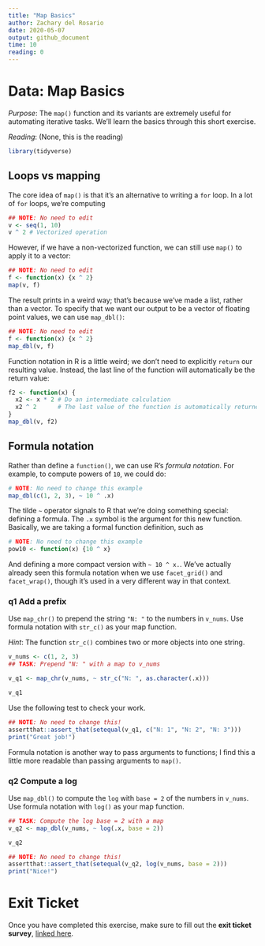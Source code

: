 ```yaml
---
title: "Map Basics"
author: Zachary del Rosario
date: 2020-05-07
output: github_document
time: 10
reading: 0
---
```


# Data: Map Basics

*Purpose*: The `map()` function and its variants are extremely useful for automating iterative tasks. We'll learn the basics through this short exercise.

*Reading*: (None, this is the reading)

```r
library(tidyverse)
```

## Loops vs mapping

The core idea of `map()` is that it's an alternative to writing a `for` loop. In a lot of `for` loops, we're computing

```r
## NOTE: No need to edit
v <- seq(1, 10)
v ^ 2 # Vectorized operation
```

However, if we have a non-vectorized function, we can still use `map()` to apply it to a vector:

```r
## NOTE: No need to edit
f <- function(x) {x ^ 2}
map(v, f)
```

The result prints in a weird way; that's because we've made a list, rather than a vector. To specify that we want our output to be a vector of floating point values, we can use `map_dbl()`:

```r
## NOTE: No need to edit
f <- function(x) {x ^ 2}
map_dbl(v, f)
```

Function notation in R is a little weird; we don't need to explicitly `return` our resulting value. Instead, the last line of the function will automatically be the return value:

```r
f2 <- function(x) {
  x2 <- x * 2 # Do an intermediate calculation
  x2 ^ 2      # The last value of the function is automatically returned as the output
}
map_dbl(v, f2)
```

## Formula notation

Rather than define a `function()`, we can use R's *formula notation*. For example, to compute powers of `10`, we could do:

```r
# NOTE: No need to change this example
map_dbl(c(1, 2, 3), ~ 10 ^ .x)
```

The tilde `~` operator signals to R that we're doing something special: defining a formula. The `.x` symbol is the argument for this new function. Basically, we are taking a formal function definition, such as

```r
# NOTE: No need to change this example
pow10 <- function(x) {10 ^ x}
```

And defining a more compact version with `~ 10 ^ x.`. We've actually already seen this formula notation when we use `facet_grid()` and `facet_wrap()`, though it's used in a very different way in that context.

### __q1__ Add a prefix

Use `map_chr()` to prepend the string `"N: "` to the numbers in `v_nums`. Use formula notation with `str_c()` as your map function.

*Hint*: The function `str_c()` combines two or more objects into one string.

```r
v_nums <- c(1, 2, 3)
## TASK: Prepend "N: " with a map to v_nums

v_q1 <- map_chr(v_nums, ~ str_c("N: ", as.character(.x)))

v_q1
```

Use the following test to check your work.

```r
## NOTE: No need to change this!
assertthat::assert_that(setequal(v_q1, c("N: 1", "N: 2", "N: 3")))
print("Great job!")
```

Formula notation is another way to pass arguments to functions; I find this a little more readable than passing arguments to `map()`.

### __q2__ Compute a log

Use `map_dbl()` to compute the `log` with `base = 2` of the numbers in `v_nums`. Use formula notation with `log()` as your map function.

```r
## TASK: Compute the log base = 2 with a map
v_q2 <- map_dbl(v_nums, ~ log(.x, base = 2))

v_q2
```

```r
## NOTE: No need to change this!
assertthat::assert_that(setequal(v_q2, log(v_nums, base = 2)))
print("Nice!")
```

<!-- include-exit-ticket -->
# Exit Ticket
<!-- -------------------------------------------------- -->

Once you have completed this exercise, make sure to fill out the **exit ticket survey**, [linked here](https://docs.google.com/forms/d/e/1FAIpQLSeuq2LFIwWcm05e8-JU84A3irdEL7JkXhMq5Xtoalib36LFHw/viewform?usp=pp_url&entry.693978880=e-data10-map-assignment.Rmd).
